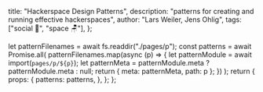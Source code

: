 
  title: "Hackerspace Design Patterns",
  description: "patterns for creating and running effective hackerspaces",
  author: "Lars Weiler, Jens Ohlig",
  tags: ["social 👥", "space 🪑"],
};

<PLHead title={meta.title} description={meta.description} />

<PLNav patterns={props.patterns} currentTitle={meta.title} />

<PLMeta
  title={meta.title}
  description={meta.description}
  author={meta.author}
  tags={meta.tags}
/>

<PLLinks>
  <PLLink
    title="Hackerspace Design Patterns wiki"
    url="https://wiki.hackerspaces.org/Design_Patterns"
  />
  <PLLink
    title="Building a Hacker Space - presentation info"
    url="https://fahrplan.events.ccc.de/congress/2007/Fahrplan/events/2133.en.html"
  />
  <PLLink
    title="Building a Hacker Space - presentation PDF"
    url="https://fahrplan.events.ccc.de/congress/2007/Fahrplan/attachments/1003_Building%20a%20Hacker%20Space.pdf"
  />
</PLLinks>

  let patternFilenames = await fs.readdir("./pages/p");
  const patterns = await Promise.all(
    patternFilenames.map(async (p) => {
      let patternModule = await import(`pages/p/${p}`);
      let patternMeta = patternModule.meta ? patternModule.meta : null;
      return { meta: patternMeta, path: p };
    })
  );
  return {
    props: {
      patterns: patterns,
    },
  };
};
